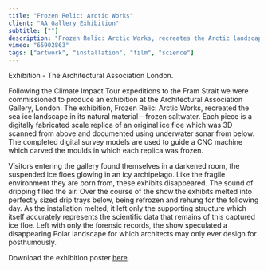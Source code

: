 ```yaml
---
title: "Frozen Relic: Arctic Works"
client: "AA Gallery Exhibition"
subtitle: [""]
description: "Frozen Relic: Arctic Works, recreates the Arctic landscape in its natural material – frozen saltwater."
vimeo: "65902863"
tags: ["artwork", "installation", "film", "science"]
---
```



Exhibition - The Architectural Association London.

Following the Climate Impact Tour expeditions to the Fram Strait we were commissioned to produce an exhibition at the Architectural Association Gallery, London. The exhibition, Frozen Relic: Arctic Works, recreated the sea ice landscape in its natural material – frozen saltwater. Each piece is a digitally fabricated scale replica of an original ice floe which was 3D scanned from above and documented using underwater sonar from below. The completed digital survey models are used to guide a CNC machine which carved the moulds in which each replica was frozen.

Visitors entering the gallery found themselves in a darkened room, the suspended ice floes glowing in an icy archipelago. Like the fragile environment they are born from, these exhibits disappeared. The sound of dripping filled the air. Over the course of the show the exhibits melted into perfectly sized drip trays below, being refrozen and rehung for the following day. As the installation melted, it left only the supporting structure which itself accurately represents the scientific data that remains of this captured ice floe. Left with only the forensic records, the show speculated a disappearing Polar landscape for which architects may only ever design for posthumously.

Download the exhibition poster [here](https://s3-eu-west-1.amazonaws.com/scanlab-out/public/AA_Exhibition_Guide_ScanLAB_Projects.pdf).

<ImageMagic
  href="aa-frozen-relic-001.jpg"
  caption="A view of the melting ice in the gallery space"
/>
<InlineImages>
  <ImageMagic
    href="aa-frozen-relic-002.jpg"
    caption="The constantly melting exhibits were replaced every two to three days"
  />
  <ImageMagic
    href="aa-frozen-relic-003.jpg"
    caption="The remains of an ice floe after three days of melting"
  />
</InlineImages>
<ImageMagic
  href="aa-frozen-relic-004.jpg"
  caption="3D Scan of Arctic Ice Floe: Floe A1006 in September 2011, Fram Strait, North West of Svalbard"
/>
<ImageMagic
  href="aa-frozen-relic-007.jpg"
  caption="Perspectival Polar biased conical projection map of the Fram Strait and scanned floes"
/>
